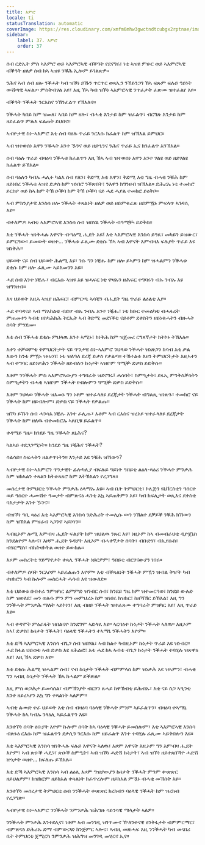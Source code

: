 ```yaml
---
title: እምሮ
locale: ti
statusTranslation: automatic
coverImage: https://res.cloudinary.com/xmfm6mhw3gwctndtcubgx2rptnae/image/upload/v1740337243/small_cover_educacion_fundamental_a051170f1c.webp
sidebar:
    label: 37. እምሮ
    order: 37
---
```

ሰብ ርድኢት ምስ ኣእምሮ ወይ ኣእምሮኣዊ ብቕዓት የደናግሩ፣ ነቲ ኣዝዩ ምሁር ወይ ኣእምሮኣዊ ብቕዓት ዘለዎ ሰብ ከኣ ኣዝዩ ንቑሕ ኢሎም ይገልጽዎ።

ንሕና ኣብ ሰብ ዘሎ ንቕሓት ካብ ዝኾነ ይኹን ጥርጥር ወጻኢን ንኸይንጋገ ኸኣ ፍጹም ፍሉይ ዓይነት ውሽጣዊ ኣፍልጦ ምስትብሃል እዩ፣ እዚ ኸኣ ካብ ዝኾነ ኣእምሮኣዊ ንጥፈታት ፈጽሙ ዝተፈልየ እዩ።

ብቕዓት ንቕሓት ንርእስና ንኽንፈልጥ የኽእለና።

ንቕሓት ካበይ ከም ዝመጸ፣ ኣበይ ከም ዘሎ፣ ብሓቂ እንታይ ከም ዝፈልጥ፣ ብርግጽ እንታይ ከም ዘይፈልጥ ምሉእ ፍልጠት ይህበና።

ኣብዮታዊ ስነ-ኣእምሮ እቲ ሰብ ባዕሉ ጥራይ ንርእሱ ክፈልጥ ከም ዝኽእል ይምህር።

ኣብ ዝተወሰነ እዋን ንቑሓት እንተ ዄንና ወይ ዘይኄንና ንሕና ጥራይ ኢና ክንፈልጥ እንኽእል።

ሰብ ባዕሉ ጥራይ ብዛዕባ ንቕሓቱ ክፈልጥን እዚ ኸኣ ኣብ ዝተወሰነ እዋን እንተ ሃልዩ ወይ ዘይሃልዩ ክፈልጥ ይኽእል።

ሰብ ባዕሉን ካብኡ ሓሊፉ ካልእ ሰብ የለን፣ ቅድሚ እቲ እዋን፣ ቅድሚ እቲ ግዜ ብሓቂ ንቑሕ ከም ዘይነበረ ንቕሓቱ ኣዝዩ ድቃስ ከም ዝነበሮ ንቕጽበት፣ ንእዋን ክግንዘብ ዝኽእል። ድሕሪኡ ነቲ ተመክሮ ይርስዖ ወይ ከኣ ከም ትኽ ዑቕባ ከም ትኽ ዑቕባ ናይ ሓደ ሓያል ተመክሮ ይዕቅቦ።

ኣብ ምክንያታዊ እንስሳ ዘሎ ንቕሓት ቀጻልነት ዘለዎ ወይ ዘይምቁራጽ ዘይምዃኑ ምፍላጥ ኣገዳሲ እዩ።

ብተለምዶ ኣብቲ ኣእምሮኣዊ እንስሳ ሰብ ዝበሃል ንቕሓት ብዓሚቚ ይድቅስ።

እቲ ንቕሓት ዝነቅሓሉ እዋናት ብጣዕሚ ሒደት እዩ፤ እቲ ኣእምሮኣዊ እንስሳ ይዓዪ፣ መካይን ይዝውር፣ ይምርዓው፣ ይመውት ወዘተ… ንቕሓቱ ፈጺሙ ደቂሱ ኸኣ ኣብ እዋናት እምብዛእ ፍሉያት ጥራይ እዩ ዝነቅሕ።

ህይወት ናይ ሰብ ህይወት ሕልሚ እዩ፣ ንሱ ግን ነቒሑ ከም ዘሎ ይኣምን ከም ዝሓልምን ንቕሓቱ ደቂሱ ከም ዘሎ ፈጺሙ ኣይእመንን እዩ።

ሓደ ሰብ እንተ ነቒሑ፣ ብርእሱ ኣዝዩ እዩ ዝሓፍር ነቲ ዋዛኡን ዘሕፍር ተግባሩን ብኡ ንብኡ እዩ ዝግንዘብ።

እዛ ህይወት እዚኣ ኣዝያ ዘሕፍር፣ ብምርጫ ኣሳቒን ብሒደት ግዜ ጥራይ ልዕልቲ እያ።

ሓደ ተባዳናይ ኣብ ማእከልቲ ብድሆ ብኡ ንብኡ እንተ ነቒሑ፣ ነቲ ክቡር ተመልካቲ ብሓፋረት ምጠመተን ካብቲ ዘስካሕክሕ ትርኢት ኣብ ቅድሚ መደነቕቲ ናይቶም ደቀስትን ዘይነቁሓትን ብዙሓት ሰባት ምሃደመ።

እቲ ሰብ ንቕሓቱ ደቂሱ ምህላዉ እንተ ኣሚኑ፣ ክነቅሕ ከም ዝጀመረ ርግጸኛታት ክትኮኑ ትኽእሉ።

እተን ተቓወምቲ ትምህርትታት ናይ ጥንታዊ ስነ-ኣእምሮ ንህላወ ንቕሓት ዝነጽጋን ክሳብ እቲ ቃል እውን ከንቱ ምዃኑ ዝዛረባ፣ ነቲ ዝለዓለ ደረጃ ድቃስ የቃልጣ። ተኸተልቲ እዘን ትምህርትታት እዚኣተን ኣብ ተግባር ዘይነቃሕን ንቕሓት ዘይብሉን ኩነታት ኣዝዮም ዓሚቝ ድቃስ ይድቅሱ።

እቶም ንንቕሓት ምስ ኣእምሮኣውያን ተግባራት ዝደናግሩ፤ ሓሳባት፣ ስምዒታት፣ ደፋኢ ምንቅስቓሳትን ስምዒታትን ብሓቂ ኣዝዮም ንቕሓት የብሎምን ዓሚቝ ድቃስ ይድቅሱ።

እቶም ንህላወ ንቕሓት ዝእመኑ ግን ነቶም ዝተፈላለዩ ደረጃታት ንቕሓት ብግልጺ ዝነጽጉ፣ ተመክሮ ናይ ንቕሓት ከም ዘይብሎም፣ ድቃስ ናይ ንቕሓት የቃልጡ።

ዝኾነ ይኹን ሰብ ሓንሳእ ነቒሑ እንተ ፈሊጡ፣ እቶም ኣብ ርእስና ዝረአዩ ዝተፈላለዩ ደረጃታት ንቕሓት ከም ዘለዉ ብተመክሮኡ ኣጸቢቑ ይፈልጥ።

ቀዳማይ ግዜ። ክንደይ ግዜ ንቑሓት ጸኒሕና?

ካልኣይ ተደጋጋሚነት። ክንደይ ግዜ ነቒሕና ንቕሓት?

ሳልሳይ። ስፍሓትን ዘልቃጥነትን። እንታይ እዩ ንቑሕ ዝኸውን?

ኣብዮታዊ ስነ-ኣእምሮን ጥንታዊት ፊሎካሊያ ብፍሉይ ዓይነት ዓበይቲ ልዕለ-ጻዕሪ ንቕሓት ምንቃሕ ከም ዝከኣልን ቀጻልን ክትቆጻጸሮ ከም እትኽእልን የረጋግጻ።

መሰረታዊ ትምህርቲ ንቕሓት ምንቃሕ ዕላማኡ እዩ። ኣብ ቤት ትምህርቲ፣ ኮሌጅን ዩኒቨርስቲን ዓሰርተ ወይ ዓሰርተ ሓሙሽተ ዓመታት ብምጽናዕ ሓንቲ እኳ ኣይጠቅምን እዩ፣ ካብ ክፍሊታት ወጺእና ደቀስቲ ባእታታት እንተ ዄንና።

ብዝኾነ ዓቢ ጻዕሪ እቲ ኣእምሮኣዊ እንስሳ ንድሕሪት ተመሊሱ ውን ንኽልተ ደቓይቕ ንቑሕ ክኸውን ከም ዝኽእል ምዝራብ ኣጋንኖ ኣይኮነን።

ኣብዚኦም ሎሚ እምብዛ ሒደት ፍልያት ከም ዝህልዉ ንጹር እዩ፣ ነዚኦም ከኣ ብመብራህቲ ዲዮጀኔስ ክንደልዮም ኣሎና፣ እዞም ሒደት ጉዳያት እዚኦም ብሓቀኛታት ሰባት፣ ብቡድሃ፣ ብኢየሱስ፣ ብሄርሜስ፣ ብኬትዛኮትል ወዘተ ይውከሉ።

እዞም መስረትቲ ሃይማኖታት ቀጻሊ ንቕሓት ነይርዎም፣ ዓበይቲ ብርሃናውያን ነበሩ።

ብተለምዶ ሰባት ንርእሶም ኣይፈልጡን እዮም። እቲ ብቐጻልነት ንቑሓት ምዃን ዝብል ቅዠት ካብ ተዘክሮን ካብ ኩሎም መስርሓት ሓሳብ እዩ ዝውለድ።

እቲ ህይወቱ በብተራ ንምዝካር ልምምድ ዝገብር ሰብ፣ ክንደይ ግዜ ከም ዝተመርዓወ፣ ክንደይ ውሉድ ከም ዝወለደ፣ መን ወለዱ ምን ምን መምህራኑ ከም ዝነበሩ ክዝክር፣ ከዘኻኽር ይኽእል፣ እዚ ግን ንንቕሓት ምንቃሕ ማለት ኣይኮነን፣ እዚ ብዘይ ንቕሓት ዝተፈጸሙ ተግባራት ምዝካር እዩ፣ እዚ ጥራይ እዩ።

ኣብ ቀዳሞት ምዕራፋት ዝበልናዮ ክንደግሞ ኣድላዪ እዩ። ኣርባዕተ ኩነታት ንቕሓት ኣለዉ። እዚኦም ከኣ፤ ድቃስ፣ ኩነታት ንቕሓት፣ ባዕላዊ ንቕሓትን ተኣማኒ ንቕሓትን እዮም።

እቲ ድኻ ኣእምሮኣዊ እንስሳ ብጌጋ ሰብ ዝበሃል፣ ኣብ ክልተ ካብዚኦም ኩነታት ጥራይ እዩ ዝነብር። ሓደ ክፋል ህይወቱ ኣብ ድቃስ እዩ ዘሕልፎ፣ እቲ ሓደ ከኣ ኣብቲ ብጌጋ ኩነታት ንቕሓት ተባሂሉ ዝጽዋዕ እዩ፣ እዚ ኸኣ ድቃስ እዩ።

እቲ ደቂሱ ሕልሚ ዝሓልም ሰብ፣ ናብ ኩነታት ንቕሓት ብምምላስ ከም ዝነቃሕ እዩ ዝኣምን፣ ብሓቂ ግን ኣብዚ ኩነታት ንቕሓት ኸኣ ክሓልም ይቕጽል።

እዚ ምስ ወጋሕታ ይመሳሰል፣ ብምኽንያት ብርሃን ጸሓይ ከዋኽብቲ ይሕብኡ፣ እቲ ናይ ስጋ ኣዒንቲ እንተ ዘይረኣየን እኳ ግን ቀጻልነት ኣለዎም።

ኣብቲ ልሙድ ተራ ህይወት እቲ ሰብ ብዛዕባ ባዕላዊ ንቕሓት ምንም ኣይፈልጥን፣ ብዛዕባ ተኣማኒ ንቕሓት ከኣ ካብኡ ንላዕሊ ኣይፈልጥን እዩ።

እንተኾነ ሰባት ዕቡያት እዮም ኩሎም ሰባት ከኣ ባዕላዊ ንቑሓት ይመስሎም፣ እቲ ኣእምሮኣዊ እንስሳ ብጽኑዕ ርእሱ ከም ዝፈልጥን ደቃሲን ንርእሱ ከም ዘይፈልጥ እንተ ተባሂሉ ፈጺሙ ኣይቅበሎን እዩ።

እቲ ኣእምሮኣዊ እንስሳ ዝነቅሓሉ ፍሉይ እዋናት ኣለዉ፣ እዞም እዋናት እዚኦም ግን እምብዛ ሒደት እዮም፣ ኣብ ጽዑቕ ሓደጋ፣ ጽዑቕ ስምዒት፣ ኣብ ዝኾነ ሓድሽ ኩነታት፣ ኣብ ዝኾነ ዘይተጸበኻዮ ሓድሽ ኵነታት ወዘተ… ክፍለጡ ይኽእሉ።

እቲ ድኻ ኣእምሮኣዊ እንስሳ ኣብ ልዕሊ እዞም ግዝያውያን ኩነታት ንቕሓት ምንም ቍጽጽር ዘይህልዎም፣ ክዝክሮም ዘይክእል ቀጻልነት ክፈጥረሎም ዘይክእል ምዃኑ ብሓቂ መኽሰት እዩ።

እንተኾነ መሰረታዊ ትምህርቲ ሰብ ንንቕሓት ቍጽጽር ክረክብን ባዕላዊ ንቕሓት ከም ዝረክብ የረጋግጽ።

ኣብዮታዊ ስነ-ኣእምሮ ንንቕሓት ንምንቃሕ ዝሕግዙ ሳይንሳዊ ሜላታት ኣለዎ።

ንንቕሓት ምንቃሕ እንተደሊና፣ ነቶም ኣብ መንገዲ ዝገጥሙና ዅለንተናዊ ዕንቅፋታት ብምምርማር፣ ብምጽናዕ ድሕሪኡ ድማ ብምውጋድ ክንጅምር ኣሎና፣ ኣብዚ መጽሓፍ እዚ ንንቕሓት ካብ መናበሪ ቤት ትምህርቲ ጀሚርካ ንምንቃሕ ዝሕግዝ መንገዲ መሂርና ኢና።

